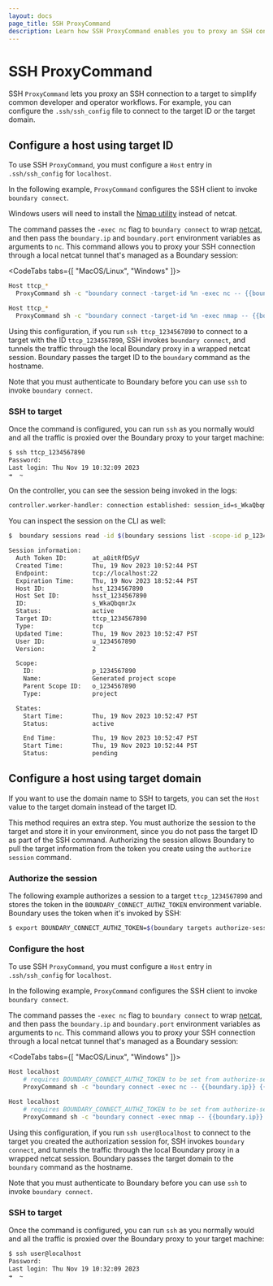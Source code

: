 ```yaml
---
layout: docs
page_title: SSH ProxyCommand
description: Learn how SSH ProxyCommand enables you to proxy an SSH connection in Boundary using a configuration file. Configure connections using the target's ID or domain.
---
```


# SSH ProxyCommand

SSH `ProxyCommand` lets you proxy an SSH connection to a target to simplify common developer and operator workflows.
For example, you can configure the `.ssh/ssh_config` file to connect to the target ID or the target domain.

## Configure a host using target ID

To use SSH `ProxyCommand`, you must configure a `Host` entry in `.ssh/ssh_config` for `localhost`.

In the following example, `ProxyCommand` configures the SSH client to invoke `boundary connect`.

<Note>

  Windows users will need to install the [Nmap utility](https://nmap.org/download.html) instead of netcat.

</Note>

The command passes the `-exec nc` flag to `boundary connect` to wrap [netcat](http://netcat.sourceforge.net/), and then pass the `boundary.ip` and `boundary.port` environment variables as arguments to `nc`.
This command allows you to proxy your SSH connection through a local netcat tunnel that's managed as a Boundary session:

<CodeTabs tabs={[ "MacOS/Linux", "Windows" ]}>

<CodeBlockConfig filename="./ssh/ssh_config">

```bash
Host ttcp_*
  ProxyCommand sh -c "boundary connect -target-id %n -exec nc -- {{boundary.ip}} {{boundary.port}}"
```

</CodeBlockConfig>

<CodeBlockConfig filename="./ssh/ssh_config">

```bash
Host ttcp_*
  ProxyCommand sh -c "boundary connect -target-id %n -exec nmap -- {{boundary.ip}} {{boundary.port}}"
```

</CodeBlockConfig>

</CodeTabs>

Using this configuration, if you run `ssh ttcp_1234567890` to connect to a target with the ID `ttcp_1234567890`, SSH invokes `boundary connect`, and tunnels the traffic through the local Boundary proxy in a wrapped netcat session.
Boundary passes the target ID to the `boundary` command as the hostname.

Note that you must authenticate to Boundary before you can use `ssh` to invoke `boundary connect`.

### SSH to target

Once the command is configured, you can run `ssh` as you normally would and all the traffic is proxied over the Boundary proxy to your target machine:

```bash
$ ssh ttcp_1234567890
Password:
Last login: Thu Nov 19 10:32:09 2023
➜  ~
```

On the controller, you can see the session being invoked in the logs:

```bash
controller.worker-handler: connection established: session_id=s_WkaQbqmrJx connection_id=sc_RDYNFFI2M4 client_tcp_address=127.0.0.1 client_tcp_port=57421 endpoint_tcp_address=::1 endpoint_tcp_port=22
```

You can inspect the session on the CLI as well:

```bash
$  boundary sessions read -id $(boundary sessions list -scope-id p_1234567890 -format json | jq '.[0]["id"]' | tr -d '"')

Session information:
  Auth Token ID:       at_a8itRfDSyV
  Created Time:        Thu, 19 Nov 2023 10:52:44 PST
  Endpoint:            tcp://localhost:22
  Expiration Time:     Thu, 19 Nov 2023 18:52:44 PST
  Host ID:             hst_1234567890
  Host Set ID:         hsst_1234567890
  ID:                  s_WkaQbqmrJx
  Status:              active
  Target ID:           ttcp_1234567890
  Type:                tcp
  Updated Time:        Thu, 19 Nov 2023 10:52:47 PST
  User ID:             u_1234567890
  Version:             2

  Scope:
    ID:                p_1234567890
    Name:              Generated project scope
    Parent Scope ID:   o_1234567890
    Type:              project

  States:
    Start Time:        Thu, 19 Nov 2023 10:52:47 PST
    Status:            active

    End Time:          Thu, 19 Nov 2023 10:52:47 PST
    Start Time:        Thu, 19 Nov 2023 10:52:44 PST
    Status:            pending
```

## Configure a host using target domain

If you want to use the domain name to SSH to targets, you can set the `Host` value to the target domain instead of the target ID.

This method requires an extra step.
You must authorize the session to the target and store it in your environment, since you do not pass the target ID as part of the SSH command.
Authorizing the session allows Boundary to pull the target information from the token you create using the `authorize session` command.

### Authorize the session

The following example authorizes a session to a target `ttcp_1234567890` and stores the token in the `BOUNDARY_CONNECT_AUTHZ_TOKEN` environment variable.
Boundary uses the token when it's invoked by SSH:

```bash
$ export BOUNDARY_CONNECT_AUTHZ_TOKEN=$(boundary targets authorize-session -id ttcp_1234567890 -format json | jq '.authorization_token' | tr -d '"')
```
### Configure the host

To use SSH `ProxyCommand`, you must configure a `Host` entry in `.ssh/ssh_config` for `localhost`.

In the following example, `ProxyCommand` configures the SSH client to invoke `boundary connect`.

The command passes the `-exec nc` flag to `boundary connect` to wrap [netcat](http://netcat.sourceforge.net/), and then pass the `boundary.ip` and `boundary.port` environment variables as arguments to `nc`.
This command allows you to proxy your SSH connection through a local netcat tunnel that's managed as a Boundary session:

<CodeTabs tabs={[ "MacOS/Linux", "Windows" ]}>

<CodeBlockConfig filename="./ssh/ssh_config">

```bash
Host localhost
    # requires BOUNDARY_CONNECT_AUTHZ_TOKEN to be set from authorize-session command
    ProxyCommand sh -c "boundary connect -exec nc -- {{boundary.ip}} {{boundary.port}}"
```

</CodeBlockConfig>

<CodeBlockConfig filename="./ssh/ssh_config">

```bash
Host localhost
    # requires BOUNDARY_CONNECT_AUTHZ_TOKEN to be set from authorize-session command
    ProxyCommand sh -c "boundary connect -exec nmap -- {{boundary.ip}} {{boundary.port}}"
```

</CodeBlockConfig>

</CodeTabs>

Using this configuration, if you run `ssh user@localhost` to connect to the target you created the authorization session for, SSH invokes `boundary connect`, and tunnels the traffic through the local Boundary proxy in a wrapped netcat session.
Boundary passes the target domain to the `boundary` command as the hostname.

Note that you must authenticate to Boundary before you can use `ssh` to invoke `boundary connect`.

### SSH to target

Once the command is configured, you can run `ssh` as you normally would and all the traffic is proxied over the Boundary proxy to your target machine:

```bash
$ ssh user@localhost
Password:
Last login: Thu Nov 19 10:32:09 2023
➜  ~
```
